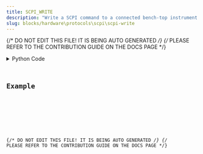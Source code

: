 ```yaml
---
title: SCPI_WRITE
description: "Write a SCPI command to a connected bench-top instrument and return the result."
slug: blocks/hardware\protocols\scpi\scpi-write
---
```


{/* DO NOT EDIT THIS FILE! IT IS BEING AUTO GENERATED */}
{/* PLEASE REFER TO THE CONTRIBUTION GUIDE ON THE DOCS PAGE */}


<PythonDocsDisplay docstring={docstring} />
<details>
<summary>Python Code</summary>



<Code code={pythonCode} lang="py" wrap theme="dracula" />

[Find this Flojoy Block on GitHub](https://github.com/flojoy-ai/blocks/blob/main/blocks/HARDWARE\PROTOCOLS\SCPI\SCPI_WRITE/SCPI_WRITE.py)

</details>

## Example


<GetHelpWidget />


<AppDisplay app={app} blockName="SCPI_WRITE" client:visible />


<Example />

{/* DO NOT EDIT THIS FILE! IT IS BEING AUTO GENERATED */}
{/* PLEASE REFER TO THE CONTRIBUTION GUIDE ON THE DOCS PAGE */}
